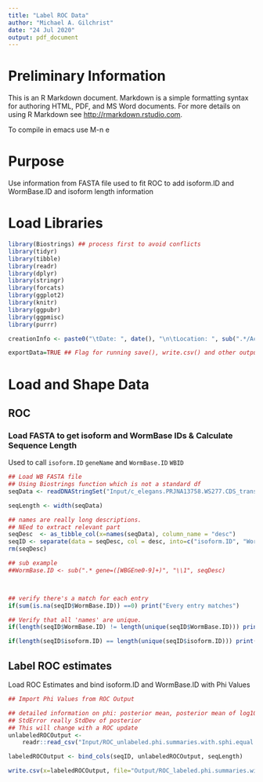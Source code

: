 ```yaml
---
title: "Label ROC Data"
author: "Michael A. Gilchrist"
date: "24 Jul 2020"
output: pdf_document
---
```


# Preliminary Information
This is an R Markdown document. Markdown is a simple formatting syntax for authoring HTML, PDF, and MS Word documents. For more details on using R Markdown see <http://rmarkdown.rstudio.com>.

To compile in emacs use M-n e 


# Purpose
Use information from FASTA file used to fit ROC to add isoform.ID and WormBase.ID and isoform length information

# Load Libraries
```r
library(Biostrings) ## process first to avoid conflicts
library(tidyr)
library(tibble)
library(readr)
library(dplyr)
library(stringr)
library(forcats)
library(ggplot2)
library(knitr)
library(ggpubr)
library(ggpmisc)
library(purrr)

creationInfo <- paste0("\tDate: ", date(), "\n\tLocation: ", sub(".*/AcrossTissue", "AcrossTissue", getwd()))

exportData=TRUE ## Flag for running save(), write.csv() and other output commands
```

# Load and Shape Data

## ROC 

### Load FASTA to get isoform and WormBase IDs & Calculate Sequence Length
Used to call `isoform.ID` `geneName` and `WormBase.ID` `WBID`

```r
## Load WB FASTA file
## Using Biostrings function which is not a standard df
seqData <- readDNAStringSet("Input/c_elegans.PRJNA13758.WS277.CDS_transcripts.fa")

seqLength <- width(seqData)

## names are really long descriptions.
## NEed to extract relevant part
seqDesc  <- as_tibble_col(x=names(seqData), column_name = "desc")
seqID <- separate(data = seqDesc, col = desc, into=c("isoform.ID", "WormBase.ID"), sep=" gene=", remove=TRUE) 
rm(seqDesc)

## sub example
##WormBase.ID <- sub(".* gene=([WBGEne0-9]+)", "\\1", seqDesc)



## verify there's a match for each entry
if(sum(is.na(seqID$WormBase.ID)) ==0) print("Every entry matches")

## Verify that all 'names' are unique.
if(length(seqID$WormBase.ID) != length(unique(seqID$WormBase.ID))) print("Some WormBase IDs appear twice due to isoforms")

if(length(seqID$isoform.ID) == length(unique(seqID$isoform.ID))) print("Every isoform.ID is unique as expected.")

```

## Label ROC estimates
Load ROC Estimates and bind isoform.ID and WormBase.ID with Phi Values
```r
## Import Phi Values from ROC Output

## detailed information on phi: posterior mean, posterior mean of log10(phi), etc
## StdError really StdDev of posterior
## This will change with a ROC update
unlabeledROCOutput <-
    readr::read_csv("Input/ROC_unlabeled.phi.summaries.with.sphi.equal.2.8.csv") 

labeledROCOutput <- bind_cols(seqID, unlabeledROCOutput, seqLength) 

write.csv(x=labeledROCOutput, file="Output/ROC_labeled.phi.summaries.with.sphi.equal.2.8.csv", quote=TRUE, row.names=FALSE) 
```

